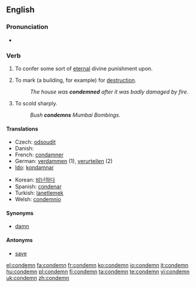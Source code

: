 ==English==

===Pronunciation===
* {{audio|en-us-condemn.ogg|Audio (US)}}

===Verb===
{{en-verb}}

# {{transitive}} To confer some sort of [[eternal]] divine punishment upon.
# {{transitive}} To mark (a building, for example) for [[destruction]].
#: ''The house was '''condemned''' after it was badly damaged by fire.''
# {{transitive}} To scold sharply.
#: ''Bush '''condemns''' Mumbai Bombings.''

====Translations====
{{top}}
* Czech: [[odsoudit]]
* Danish: {{t-|da|fordømme}}
* French: [[condamner]]
* German: [[verdammen]] (1), [[verurteilen]] (2)
* [[Ido]]: [[kondamnar]]
{{mid}}
* Korean: [[비난하다]]
* Spanish: [[condenar]]
* Turkish: [[lanetlemek]]
* Welsh: [[condemnio]]
{{bottom}}

====Synonyms====
* [[damn]]

====Antonyms====
* [[save]]

[[el:condemn]]
[[fa:condemn]]
[[fr:condemn]]
[[ko:condemn]]
[[io:condemn]]
[[it:condemn]]
[[hu:condemn]]
[[pl:condemn]]
[[fi:condemn]]
[[ta:condemn]]
[[te:condemn]]
[[vi:condemn]]
[[uk:condemn]]
[[zh:condemn]]